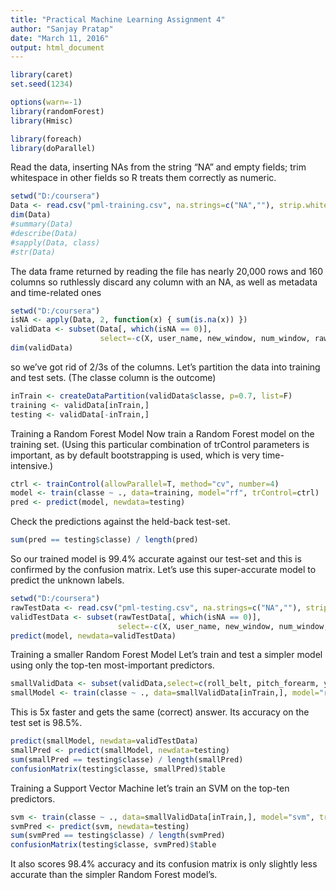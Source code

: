 ---
title: "Practical Machine Learning Assignment 4"
author: "Sanjay Pratap"
date: "March 11, 2016"
output: html_document
---



```{r}
library(caret)
set.seed(1234)

options(warn=-1)
library(randomForest)
library(Hmisc)

library(foreach)
library(doParallel)

```
Read the data, inserting NAs from the string "NA" and empty fields; trim whitespace in other fields so R treats them correctly as numeric.
```{r}
setwd("D:/coursera")  
Data <- read.csv("pml-training.csv", na.strings=c("NA",""), strip.white=T)
dim(Data)
#summary(Data)
#describe(Data)
#sapply(Data, class)
#str(Data)

```
The data frame returned by reading the file has nearly 20,000 rows and 160 columns so ruthlessly discard any column with an NA, as well as metadata and time-related ones
```{r}
setwd("D:/coursera")  
isNA <- apply(Data, 2, function(x) { sum(is.na(x)) })
validData <- subset(Data[, which(isNA == 0)], 
                    select=-c(X, user_name, new_window, num_window, raw_timestamp_part_1, raw_timestamp_part_2, cvtd_timestamp))
dim(validData)

```
so we've got rid of 2/3s of the columns. Let's partition the data into training and test sets. (The classe column is the outcome)
```{r}
inTrain <- createDataPartition(validData$classe, p=0.7, list=F)
training <- validData[inTrain,]
testing <- validData[-inTrain,]

```
Training a Random Forest Model
Now train a Random Forest model on the training set. (Using this particular combination of trControl parameters is important, as by default bootstrapping is used, which is very time-intensive.)
```{r}
ctrl <- trainControl(allowParallel=T, method="cv", number=4)
model <- train(classe ~ ., data=training, model="rf", trControl=ctrl)
pred <- predict(model, newdata=testing)


```
Check the predictions against the held-back test-set.
```{r}
sum(pred == testing$classe) / length(pred)

```
So our trained model is 99.4% accurate against our test-set and this is confirmed by the confusion matrix. Let's use this super-accurate model to predict the unknown labels.


```{r}
setwd("D:/coursera") 
rawTestData <- read.csv("pml-testing.csv", na.strings=c("NA",""), strip.white=T)
validTestData <- subset(rawTestData[, which(isNA == 0)], 
                        select=-c(X, user_name, new_window, num_window, raw_timestamp_part_1, raw_timestamp_part_2, cvtd_timestamp))
predict(model, newdata=validTestData)

```
Training a smaller Random Forest Model
Let's train and test a simpler model using only the top-ten most-important predictors.

```{r}
smallValidData <- subset(validData,select=c(roll_belt, pitch_forearm, yaw_belt, magnet_dumbbell_y, pitch_belt, magnet_dumbbell_z, roll_forearm, accel_dumbbell_y, roll_dumbbell, magnet_dumbbell_x,classe))
smallModel <- train(classe ~ ., data=smallValidData[inTrain,], model="rf", trControl=ctrl)

```
This is 5x faster and gets the same (correct) answer. Its accuracy on the test set is 98.5%.
```{r}
predict(smallModel, newdata=validTestData)
smallPred <- predict(smallModel, newdata=testing)
sum(smallPred == testing$classe) / length(smallPred)
confusionMatrix(testing$classe, smallPred)$table
```
Training a Support Vector Machine
let's train an SVM on the top-ten predictors.
```{r}
svm <- train(classe ~ ., data=smallValidData[inTrain,], model="svm", trControl=ctrl)
svmPred <- predict(svm, newdata=testing)
sum(svmPred == testing$classe) / length(svmPred)
confusionMatrix(testing$classe, svmPred)$table
```
It also scores 98.4% accuracy and its confusion matrix is only slightly less accurate than the simpler Random Forest model's.
